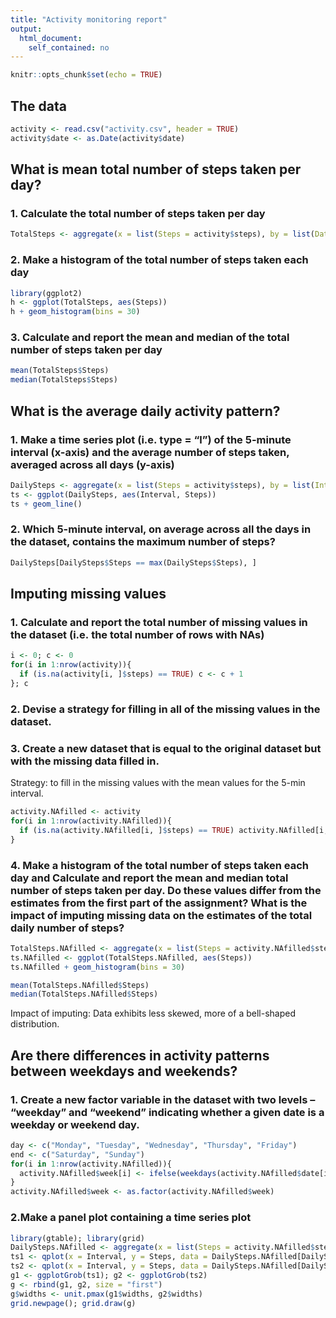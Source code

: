```yaml
---
title: "Activity monitoring report"
output:
  html_document:
    self_contained: no
---
```


```r
knitr::opts_chunk$set(echo = TRUE)
```

## The data


```r
activity <- read.csv("activity.csv", header = TRUE)
activity$date <- as.Date(activity$date)
```

## What is mean total number of steps taken per day?

### 1. Calculate the total number of steps taken per day

```r
TotalSteps <- aggregate(x = list(Steps = activity$steps), by = list(Date = activity$date), FUN = sum, na.rm = TRUE)
```

### 2. Make a histogram of the total number of steps taken each day

```r
library(ggplot2)
h <- ggplot(TotalSteps, aes(Steps))
h + geom_histogram(bins = 30)
```

### 3. Calculate and report the mean and median of the total number of steps taken per day
```r
mean(TotalSteps$Steps)
median(TotalSteps$Steps)
```

## What is the average daily activity pattern?

### 1. Make a time series plot (i.e. type = "l") of the 5-minute interval (x-axis) and the average number of steps taken, averaged across all days (y-axis)

```r
DailySteps <- aggregate(x = list(Steps = activity$steps), by = list(Interval = activity$interval), FUN = mean, na.rm = TRUE)
ts <- ggplot(DailySteps, aes(Interval, Steps))
ts + geom_line()
```

### 2. Which 5-minute interval, on average across all the days in the dataset, contains the maximum number of steps?

```r
DailySteps[DailySteps$Steps == max(DailySteps$Steps), ]
```

## Imputing missing values
### 1. Calculate and report the total number of missing values in the dataset (i.e. the total number of rows with NAs)
```r
i <- 0; c <- 0
for(i in 1:nrow(activity)){
  if (is.na(activity[i, ]$steps) == TRUE) c <- c + 1
}; c
```

### 2. Devise a strategy for filling in all of the missing values in the dataset.
### 3. Create a new dataset that is equal to the original dataset but with the missing data filled in.
Strategy: to fill in the missing values with the mean values for the 5-min interval.
```r
activity.NAfilled <- activity
for(i in 1:nrow(activity.NAfilled)){
  if (is.na(activity.NAfilled[i, ]$steps) == TRUE) activity.NAfilled[i, ]$steps <- DailySteps$Steps[activity.NAfilled[i, ]$interval == DailySteps$Interval]
}
```

### 4. Make a histogram of the total number of steps taken each day and Calculate and report the mean and median total number of steps taken per day. Do these values differ from the estimates from the first part of the assignment? What is the impact of imputing missing data on the estimates of the total daily number of steps?
```r
TotalSteps.NAfilled <- aggregate(x = list(Steps = activity.NAfilled$steps), by = list(Date = activity.NAfilled$date), FUN = sum, na.rm = TRUE)
ts.NAfilled <- ggplot(TotalSteps.NAfilled, aes(Steps))
ts.NAfilled + geom_histogram(bins = 30)

mean(TotalSteps.NAfilled$Steps)
median(TotalSteps.NAfilled$Steps)
```

Impact of imputing: Data exhibits less skewed, more of a bell-shaped distribution.

## Are there differences in activity patterns between weekdays and weekends?
### 1. Create a new factor variable in the dataset with two levels – “weekday” and “weekend” indicating whether a given date is a weekday or weekend day.
```r
day <- c("Monday", "Tuesday", "Wednesday", "Thursday", "Friday")
end <- c("Saturday", "Sunday")
for(i in 1:nrow(activity.NAfilled)){
  activity.NAfilled$week[i] <- ifelse(weekdays(activity.NAfilled$date[i]) %in% day, "weekday", "weekend")
}
activity.NAfilled$week <- as.factor(activity.NAfilled$week)
```

### 2.Make a panel plot containing a time series plot
```r
library(gtable); library(grid)
DailySteps.NAfilled <- aggregate(x = list(Steps = activity.NAfilled$steps), by = list(Interval = activity.NAfilled$interval, Week = activity.NAfilled$week), FUN = mean)
ts1 <- qplot(x = Interval, y = Steps, data = DailySteps.NAfilled[DailySteps.NAfilled$Week == "weekday", ], geom = "line") + ggtitle("Weekday")
ts2 <- qplot(x = Interval, y = Steps, data = DailySteps.NAfilled[DailySteps.NAfilled$Week == "weekend", ], geom = "line") + ggtitle("Weekend")
g1 <- ggplotGrob(ts1); g2 <- ggplotGrob(ts2)
g <- rbind(g1, g2, size = "first")
g$widths <- unit.pmax(g1$widths, g2$widths)
grid.newpage(); grid.draw(g)
```